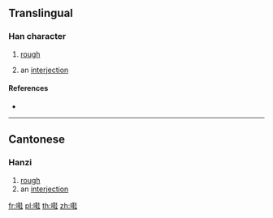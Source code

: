 ==Translingual==

===Han character===
{{Han char|rn=30|rad=口|as=15|sn=18|four=|canj=RTJG|ids=⿰口鞋}}

# {{context|Cantonese|lang=mul}} [[rough]]
# an [[interjection]]

====References====
* {{Han ref|kx=0213.171|hdz=10698.161|uh=56A1|ud=22177}}

----

==Cantonese==

===Hanzi===
{{yue-hanzi|jyut=[[haai4]]|y=haai4}}

# [[rough]]
# an [[interjection]]

[[fr:嚡]]
[[pl:嚡]]
[[th:嚡]]
[[zh:嚡]]